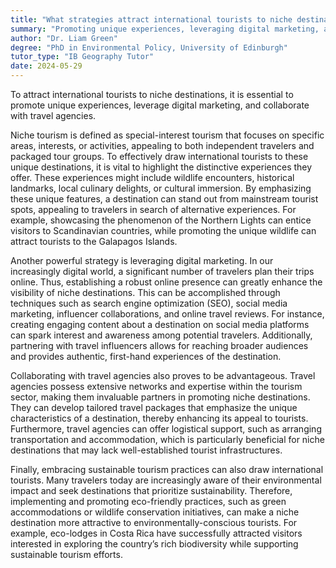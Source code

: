 ```yaml
---
title: "What strategies attract international tourists to niche destinations?"
summary: "Promoting unique experiences, leveraging digital marketing, and partnering with travel agencies are strategies to attract international tourists to niche destinations."
author: "Dr. Liam Green"
degree: "PhD in Environmental Policy, University of Edinburgh"
tutor_type: "IB Geography Tutor"
date: 2024-05-29
---
```


To attract international tourists to niche destinations, it is essential to promote unique experiences, leverage digital marketing, and collaborate with travel agencies.

Niche tourism is defined as special-interest tourism that focuses on specific areas, interests, or activities, appealing to both independent travelers and packaged tour groups. To effectively draw international tourists to these unique destinations, it is vital to highlight the distinctive experiences they offer. These experiences might include wildlife encounters, historical landmarks, local culinary delights, or cultural immersion. By emphasizing these unique features, a destination can stand out from mainstream tourist spots, appealing to travelers in search of alternative experiences. For example, showcasing the phenomenon of the Northern Lights can entice visitors to Scandinavian countries, while promoting the unique wildlife can attract tourists to the Galapagos Islands.

Another powerful strategy is leveraging digital marketing. In our increasingly digital world, a significant number of travelers plan their trips online. Thus, establishing a robust online presence can greatly enhance the visibility of niche destinations. This can be accomplished through techniques such as search engine optimization (SEO), social media marketing, influencer collaborations, and online travel reviews. For instance, creating engaging content about a destination on social media platforms can spark interest and awareness among potential travelers. Additionally, partnering with travel influencers allows for reaching broader audiences and provides authentic, first-hand experiences of the destination.

Collaborating with travel agencies also proves to be advantageous. Travel agencies possess extensive networks and expertise within the tourism sector, making them invaluable partners in promoting niche destinations. They can develop tailored travel packages that emphasize the unique characteristics of a destination, thereby enhancing its appeal to tourists. Furthermore, travel agencies can offer logistical support, such as arranging transportation and accommodation, which is particularly beneficial for niche destinations that may lack well-established tourist infrastructures.

Finally, embracing sustainable tourism practices can also draw international tourists. Many travelers today are increasingly aware of their environmental impact and seek destinations that prioritize sustainability. Therefore, implementing and promoting eco-friendly practices, such as green accommodations or wildlife conservation initiatives, can make a niche destination more attractive to environmentally-conscious tourists. For example, eco-lodges in Costa Rica have successfully attracted visitors interested in exploring the country’s rich biodiversity while supporting sustainable tourism efforts.
    
